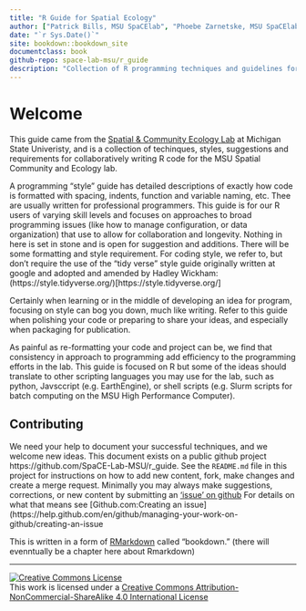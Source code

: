 ```yaml
--- 
title: "R Guide for Spatial Ecology"
author: ["Patrick Bills, MSU SpaCElab", "Phoebe Zarnetske, MSU SpaCElab"]
date: "`r Sys.Date()`"
site: bookdown::bookdown_site
documentclass: book
github-repo: space-lab-msu/r_guide
description: "Collection of R programming techniques and guidelines for collaborating with the MSU SpaCE lab  "
---
```


# Welcome {-}

This guide came from the [Spatial & Community Ecology Lab](https://www.communityecologylab.com/) at Michigan State Univeristy, and is a collection of techinques, styles, suggestions and requirements for collaboratively writing R code for the MSU Spatial Community and Ecology lab.  

A programming "style" guide has detailed descriptions of exactly how code is formatted with spacing, indents, function and variable naming, etc.   Thee are usually written for professional programmers.   This guide is for our R users of varying skill levels and focuses on approaches to broad programming issues (like how to manage configuration, or data organization) that use to allow for collaboration and longevity.  Nothing in here is set in stone and is open for suggestion and additions.  There will be some formatting and style requirement.   For coding style, we refer to, but don't require the use of the "tidy verse" style guide originally written at google and adopted and amended by Hadley Wickham: (https://style.tidyverse.org/)[https://style.tidyverse.org/]

Certainly when learning or in the middle of developing an idea for program, focusing on style can bog you down, much like writing.   Refer to this guide when polishing your code or preparing to share your ideas, and especially when packaging for publication.  

As painful as re-formatting your code and project can be, we find that consistency in approach to programming add efficiency to the programming efforts in the lab.   This guide is focused on R but some of the ideas should translate to other scripting languages you may use for the lab, such as python, Javsccript (e.g. EarthEngine), or shell scripts (e.g. Slurm scripts for batch computing on the MSU High Performance Computer).  

## Contributing

We need your help to document your successful techniques, and we welcome new ideas.  This document exists on a public github project https://github.com/SpaCE-Lab-MSU/r_guide.  See the `README.md` file in this project for instructions on how to add new content,  fork, make changes and create a merge request.   Minimally you may always make suggestions, corrections, or new content by submitting an ['issue' on github](https://github.com/SpaCE-Lab-MSU/r_guide/issues)  For details on what that means see [Github.com:Creating an issue](https://help.github.com/en/github/managing-your-work-on-github/creating-an-issue

This is written in a form of [RMarkdown](https://r4ds.had.co.nz/r-markdown.html) called "bookdown."  (there will evenntually be a chapter here about Rmarkdown)

---

<a rel="license" href="http://creativecommons.org/licenses/by-nc-sa/4.0/"><img alt="Creative Commons License" style="border-width:0" src="https://i.creativecommons.org/l/by-nc-sa/4.0/88x31.png" /></a><br />This work is licensed under a <a rel="license" href="http://creativecommons.org/licenses/by-nc-sa/4.0/">Creative Commons Attribution-NonCommercial-ShareAlike 4.0 International License</a>